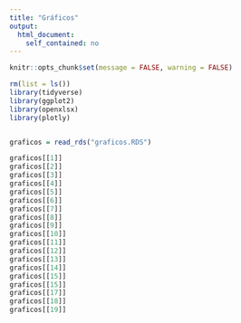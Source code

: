 ```yaml
---
title: "Gráficos"
output: 
  html_document: 
    self_contained: no
---
```


```r
knitr::opts_chunk$set(message = FALSE, warning = FALSE)
```

```r
rm(list = ls())
library(tidyverse)
library(ggplot2)
library(openxlsx)
library(plotly)


graficos = read_rds("graficos.RDS")
```

```R

graficos[[1]]
graficos[[2]]
graficos[[3]]
graficos[[4]]
graficos[[5]]
graficos[[6]]
graficos[[7]]
graficos[[8]]
graficos[[9]]
graficos[[10]]
graficos[[11]]
graficos[[12]]
graficos[[13]]
graficos[[14]]
graficos[[15]]
graficos[[15]]
graficos[[17]]
graficos[[18]]
graficos[[19]]

```
